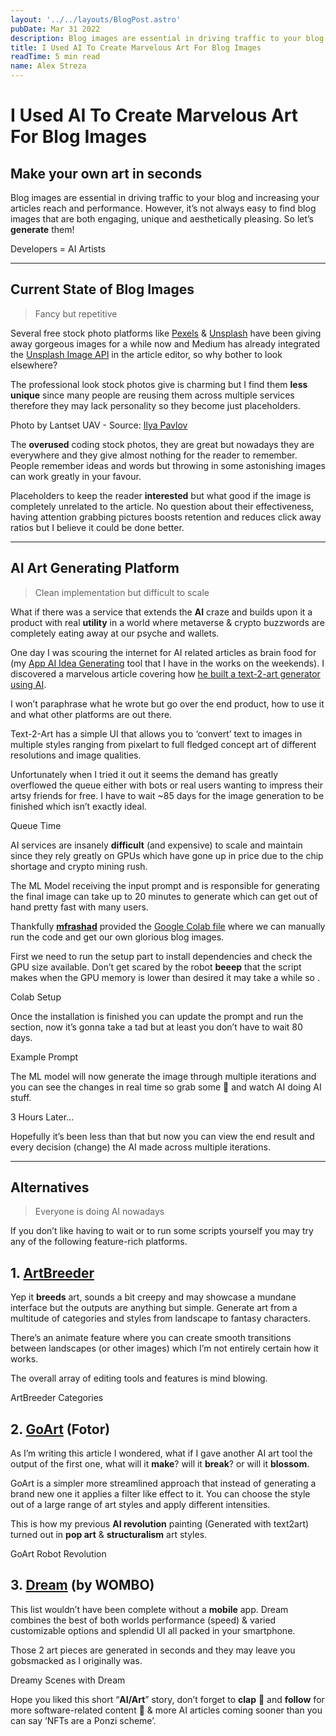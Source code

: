 ```yaml
---
layout: '../../layouts/BlogPost.astro'
pubDate: Mar 31 2022
description: Blog images are essential in driving traffic to your blog and increasing your articles reach and performance. However, it’s not always easy to find blog images that are both engaging, unique and…
title: I Used AI To Create Marvelous Art For Blog Images
readTime: 5 min read
name: Alex Streza
---
```



<BlogImage
  src="https://miro.medium.com/max/700/1*EKO5gY_YIZkq79QF7xAZnQ.png"
  loading="eager"
/>

# I Used AI To Create Marvelous Art For Blog Images

## Make your own art in seconds

Blog images are essential in driving traffic to your blog and increasing your articles reach and performance. However, it’s not always easy to find blog images that are both engaging, unique and aesthetically pleasing. So let’s **generate** them!

<BlogImage src="https://miro.medium.com/max/524/0*a-RJB-6_N160EKnT.jpg">
  Developers = AI Artists
</BlogImage>

<hr />

## Current State of Blog Images

> Fancy but repetitive

Several free stock photo platforms like [Pexels](https://www.pexels.com/) & [Unsplash](https://unsplash.com/) have been giving away gorgeous images for a while now and Medium has already integrated the [Unsplash Image API](https://unsplash.com/developers) in the article editor, so why bother to look elsewhere?

The professional look stock photos give is charming but I find them **less unique** since many people are reusing them across multiple services therefore they may lack personality so they become just placeholders.

<BlogImage src="https://miro.medium.com/max/700/0*jkSTMUfZ_mrX7NI1">
  <span class="flex justify-center">
    <span>Photo by Lantset UAV - Source: </span>
    <a href="https://unsplash.com/@ilyapavlov?utm_source=medium&utm_medium=referral">
      <span> Ilya Pavlov</span>
    </a>
  </span>
</BlogImage>

The **overused** coding stock photos, they are great but nowadays they are everywhere and they give almost nothing for the reader to remember. People remember ideas and words but throwing in some astonishing images can work greatly in your favour.

Placeholders to keep the reader **interested** but what good if the image is completely unrelated to the article. No question about their effectiveness, having attention grabbing pictures boosts retention and reduces click away ratios but I believe it could be done better.

<hr />

## AI Art Generating Platform

> Clean implementation but difficult to scale

What if there was a service that extends the **AI** craze and builds upon it a product with real **utility** in a world where metaverse & crypto buzzwords are completely eating away at our psyche and wallets.

One day I was scouring the internet for AI related articles as brain food for (my [App AI Idea Generating](https://javascript.plainenglish.io/how-i-launched-a-saas-in-60-days-with-an-empty-pocket-313aa59c3e78) tool that I have in the works on the weekends). I discovered a marvelous article covering how [he built a text-2-art generator using AI](https://towardsdatascience.com/how-i-built-an-ai-text-to-art-generator-a0c0f6d6f59f).

I won’t paraphrase what he wrote but go over the end product, how to use it and what other platforms are out there.

Text-2-Art has a simple UI that allows you to ‘convert’ text to images in multiple styles ranging from pixelart to full fledged concept art of different resolutions and image qualities.

Unfortunately when I tried it out it seems the demand has greatly overflowed the queue either with bots or real users wanting to impress their artsy friends for free. I have to wait ~85 days for the image generation to be finished which isn’t exactly ideal.

<BlogImage src="https://miro.medium.com/max/647/1*uFbTuiVh4qf7AIaCTuOjQg.png">
  Queue Time
</BlogImage>

AI services are insanely **difficult** (and expensive) to scale and maintain since they rely greatly on GPUs which have gone up in price due to the chip shortage and crypto mining rush.

The ML Model receiving the input prompt and is responsible for generating the final image can take up to 20 minutes to generate which can get out of hand pretty fast with many users.

Thankfully [**mfrashad**](https://github.com/mfrashad) provided the [Google Colab file](https://colab.research.google.com/github/mfrashad/text2art/blob/main/text2art.ipynb) where we can manually run the code and get our own glorious blog images.

First we need to run the setup part to install dependencies and check the GPU size available. Don’t get scared by the robot **beeep** that the script makes when the GPU memory is lower than desired it may take a while so .

<BlogImage src="https://miro.medium.com/max/700/1*RHb4_IW0JCdUTebL6RTQ-Q.png">
  Colab Setup
</BlogImage>

Once the installation is finished you can update the prompt and run the section, now it’s gonna take a tad but at least you don’t have to wait 80 days.

<BlogImage src="https://miro.medium.com/max/700/1*hiBIXNBZtp0bikCIaaImnQ.png">
  Example Prompt
</BlogImage>

The ML model will now generate the image through multiple iterations and you can see the changes in real time so grab some 🍿 and watch AI doing AI stuff.

3 Hours Later…

Hopefully it’s been less than that but now you can view the end result and every decision (change) the AI made across multiple iterations.

<hr />

## Alternatives

> Everyone is doing AI nowadays

If you don’t like having to wait or to run some scripts yourself you may try any of the following feature-rich platforms.

## 1\. [ArtBreeder](https://www.artbreeder.com/browse)

Yep it **breeds** art, sounds a bit creepy and may showcase a mundane interface but the outputs are anything but simple. Generate art from a multitude of categories and styles from landscape to fantasy characters.

There’s an animate feature where you can create smooth transitions between landscapes (or other images) which I’m not entirely certain how it works.

The overall array of editing tools and features is mind blowing.

<BlogImage src="https://miro.medium.com/max/700/1*IBVFdcPbz6WqF2Hg1gHYXg.png">
  ArtBreeder Categories
</BlogImage>

## 2\. [GoArt](https://goart.fotor.com/) (Fotor)

As I’m writing this article I wondered, what if I gave another AI art tool the output of the first one, what will it **make**? will it **break**? or will it **blossom**.

GoArt is a simpler more streamlined approach that instead of generating a brand new one it applies a filter like effect to it. You can choose the style out of a large range of art styles and apply different intensities.

This is how my previous **AI revolution** painting (Generated with text2art) turned out in **pop art** & **structuralism** art styles.

<BlogImage src="https://miro.medium.com/max/700/1*rbr0g4AvYHij9c509YZRfQ.png">
  GoArt Robot Revolution
</BlogImage>

## 3\. [Dream](https://play.google.com/store/apps/details?id=com.womboai.wombodream&hl=en_US&gl=US) (by WOMBO)

This list wouldn’t have been complete without a **mobile** app. Dream combines the best of both worlds performance (speed) & varied customizable options and splendid UI all packed in your smartphone.

Those 2 art pieces are generated in seconds and they may leave you gobsmacked as I originally was.

<BlogImage src="https://miro.medium.com/max/700/1*RJw00LGlGa3z1shEajzCOQ.png">
  Dreamy Scenes with Dream
</BlogImage>

Hope you liked this short “**AI/Art**” story, don’t forget to **clap** 👏 and **follow** for more software-related content 🚀 & more AI articles coming sooner than you can say ‘NFTs are a Ponzi scheme’.

